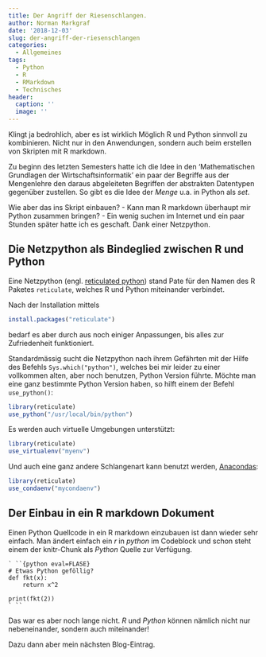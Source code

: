```yaml
---
title: Der Angriff der Riesenschlangen.
author: Norman Markgraf
date: '2018-12-03'
slug: der-angriff-der-riesenschlangen
categories:
  - Allgemeines
tags:
  - Python
  - R
  - RMarkdown
  - Technisches
header:
  caption: ''
  image: ''
---
```


Klingt ja bedrohlich, aber es ist wirklich Möglich R und Python sinnvoll zu kombinieren. Nicht nur in den Anwendungen, sondern auch beim erstellen von Skripten mit R markdown.

Zu beginn des letzten Semesters hatte ich die Idee in den 'Mathematischen Grundlagen der Wirtschaftsinformatik' ein paar der Begriffe aus der Mengenlehre den daraus abgeleiteten Begriffen der abstrakten Datentypen gegenüber zustellen. So gibt es die Idee der *Menge* u.a. in Python als *set*.

Wie aber das ins Skript einbauen? - Kann man R markdown überhaupt mir Python zusammen bringen? - Ein wenig suchen im Internet und ein paar Stunden später hatte ich es geschaft. Dank einer Netzpython. 

## Die Netzpython als Bindeglied zwischen R und Python

Eine Netzpython (engl. [reticulated python](https://en.wikipedia.org/wiki/Reticulated_python)) stand Pate für den Namen des R Paketes `reticulate`, welches R und Python miteinander verbindet.

Nach der Installation mittels

```r
install.packages("reticulate")
```

bedarf es aber durch aus noch einiger Anpassungen, bis alles zur Zufriedenheit funktioniert.

Standardmässig sucht die Netzpython nach ihrem Gefährten mit der Hilfe des Befehls `Sys.which("python")`, welches bei mir leider zu einer vollkommen alten, aber noch benutzen, Python Version führte. Möchte man eine ganz bestimmte Python Version haben, so hilft einem der Befehl `use_python()`:

```r
library(reticulate)
use_python("/usr/local/bin/python")
```

Es werden auch virtuelle Umgebungen unterstützt:

```r
library(reticulate)
use_virtualenv("myenv")
```

Und auch eine ganz andere Schlangenart kann benutzt werden, [Anacondas](https://www.anaconda.com/what-is-anaconda/):
```r
library(reticulate)
use_condaenv("mycondaenv")
```

## Der Einbau in ein R markdown Dokument

Einen Python Quellcode in ein R markdown einzubauen ist dann wieder sehr einfach. Man ändert einfach ein *r* in *python* im Codeblock und schon steht einem der knitr-Chunk als *Python* Quelle zur Verfügung.

```
` ``{python eval=FLASE}
# Etwas Python geföllig?
def fkt(x):
    return x^2
    
print(fkt(2))
` ``
```

Das war es aber noch lange nicht. *R* und *Python* können nämlich nicht nur nebeneinander, sondern auch miteinander!

Dazu dann aber mein nächsten Blog-Eintrag.


